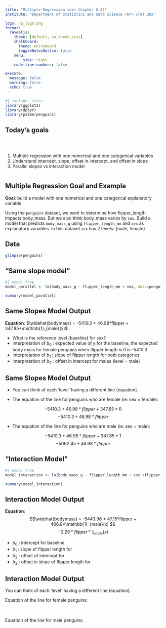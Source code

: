 ```yaml
---
title: "Multiple Regression <br> Chapter 6.2)"
institute: "Department of Statistics and Data Science <br> STAT 202"

logo: nu_logo.png
format: 
  revealjs:
    theme: [default, nu_theme.scss]
    chalkboard:
      theme: whiteboard
      toggleNotesButton: false
    menu:
        side: right
    code-line-numbers: false

execute:
  message: false
  warning: false
  echo: true
---
```


```r
#| include: false
library(ggplot2)
library(dplyr)
library(palmerpenguins)
```

## Today's goals {background-image="images_comics/correlation.png" background-size="400px" background-opacity="50%" background-position="85% 50%"}

<br/>

::: columns
::: {.column width="60%"}
1.  Multiple regression with one numerical and one categorical variables
2.  Understand intercept, slope, offset in intercept, and offset in slope
3.  Parallel slopes vs interaction model
:::
:::

## Multiple Regression Goal and Example

**Goal**: build a model with one numerical and one categorical explanatory variable.

Using the `penguins` dataset, we want to determine how flipper_length impacts body_mass. But we also think body_mass varies by `sex`. Build a model that predicts `body_mass_g` using `flipper_length_mm` and `sex` as explanatory variables. In this dataset `sex` has 2 levels: {male, female}

## Data

```r
glimpse(penguins)
```

## "Same slope model"

```r
#| echo: true
model_parallel <- lm(body_mass_g ~ flipper_length_mm + sex, data=penguins)

summary(model_parallel)
```

## Same Slopes Model Output

**Equation**: $\widehat{bodymass} = -5410.3 + 46.98*flipper + 347.85*\mathbb{1}_{male}(x)$

-   What is the reference level (baseline) for sex?
-   Interpretation of $b_0$ : expected value of y for the baseline; the expected body mass for female penguins when flipper length is 0 is -5410.3
-   Interpretation of $b_1$ : slope of flipper length for both categories
-   Interpretation of $b_2$ : offset in intercept for males (level = male)

## Same Slopes Model Output

-   You can think of each 'level' having a different line (equation).

-   The equation of the line for penguins who are female (ie: sex = female):

$$-5410.3 + 46.98*flipper + 347.85*0$$ $$ -5410.3 + 46.98*flipper$$

-   The equation of the line for penguins who are male (ie: sex = male):

$$-5410.3 + 46.98*flipper + 347.85*1$$ $$ -5062.45 + 46.98*flipper$$

## "Interaction Model"

```r
#| echo: true
model_interaction <- lm(body_mass_g ~ flipper_length_mm + sex +flipper_length_mm*sex, data=penguins)

summary(model_interaction)
```

## Interaction Model Output

**Equation**: $$\widehat{bodymass} = -5443.96 + 47.15*flipper + 406.8*\mathbb{1}_{male}(x) $$ $$- 0.29*flipper*\mathbb{1}_{male}(x)$$

-   $b_0$ : intercept for baseline
-   $b_1$ : slope of flipper length for
-   $b_2$ : offset of intercept for
-   $b_3$ : offset in slope of flipper length for

## Interaction Model Output

You can think of each 'level' having a different line (equation).

Equation of the line for female penguins:

<br> <br> Equation of the line for male penguins:
